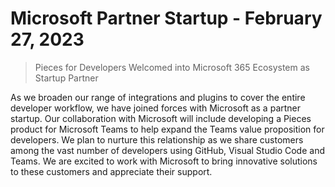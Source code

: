 # Microsoft Partner Startup - February 27, 2023

> Pieces for Developers Welcomed into Microsoft 365 Ecosystem as Startup Partner

As we broaden our range of integrations and plugins to cover the entire developer workflow, we have joined forces with Microsoft as a partner startup. Our collaboration with Microsoft will include developing a Pieces product for Microsoft Teams to help expand the Teams value proposition for developers. We plan to nurture this relationship as we share customers among the vast number of developers using GitHub, Visual Studio Code and Teams. We are excited to work with Microsoft to bring innovative solutions to these customers and appreciate their support.